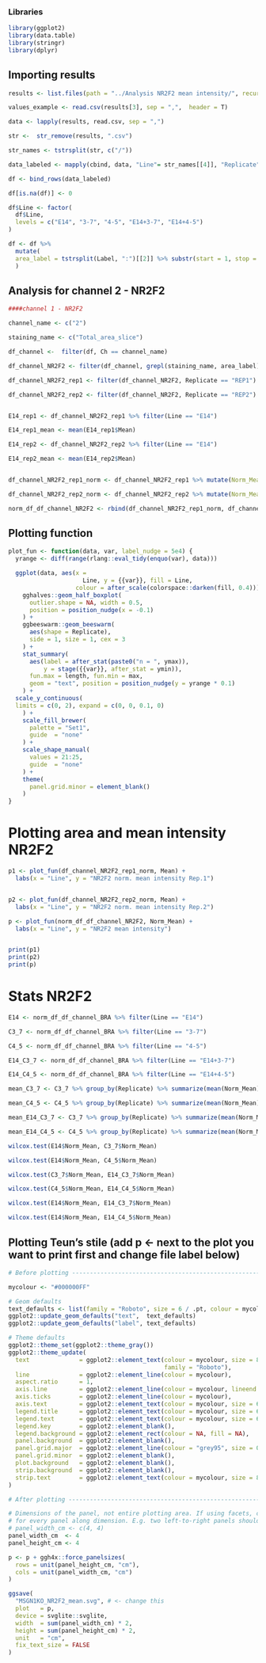 

### Libraries

```r
library(ggplot2)
library(data.table)
library(stringr)
library(dplyr)
```


## Importing results
```r
results <- list.files(path = "../Analysis NR2F2 mean intensity/", recursive = TRUE, pattern = ".csv$", full.names = TRUE)

values_example <- read.csv(results[3], sep = ",",  header = T)

data <- lapply(results, read.csv, sep = ",")

str <-  str_remove(results, ".csv")

str_names <- tstrsplit(str, c("/"))

data_labeled <- mapply(cbind, data, "Line"= str_names[[4]], "Replicate"= str_names[[5]], SIMPLIFY=F)

df <- bind_rows(data_labeled)

df[is.na(df)] <- 0  

df$Line <- factor(
  df$Line,
  levels = c("E14", "3-7", "4-5", "E14+3-7", "E14+4-5")
)

df <- df %>%
  mutate(
  area_label = tstrsplit(Label, ":")[[2]] %>% substr(start = 1, stop = nchar(.) - 2)
  )

```



## Analysis for channel 2 - NR2F2
```r
####channel 1 - NR2F2

channel_name <- c("2")

staining_name <- c("Total_area_slice")

df_channel <-  filter(df, Ch == channel_name)

df_channel_NR2F2 <- filter(df_channel, grepl(staining_name, area_label))

df_channel_NR2F2_rep1 <- filter(df_channel_NR2F2, Replicate == "REP1")

df_channel_NR2F2_rep2 <- filter(df_channel_NR2F2, Replicate == "REP2")


E14_rep1 <- df_channel_NR2F2_rep1 %>% filter(Line == "E14")

E14_rep1_mean <- mean(E14_rep1$Mean)

E14_rep2 <- df_channel_NR2F2_rep2 %>% filter(Line == "E14")

E14_rep2_mean <- mean(E14_rep2$Mean)


df_channel_NR2F2_rep1_norm <- df_channel_NR2F2_rep1 %>% mutate(Norm_Mean = df_channel_NR2F2_rep1$Mean/E14_rep1_mean)

df_channel_NR2F2_rep2_norm <- df_channel_NR2F2_rep2 %>% mutate(Norm_Mean = df_channel_NR2F2_rep2$Mean/E14_rep2_mean)

norm_df_df_channel_NR2F2 <- rbind(df_channel_NR2F2_rep1_norm, df_channel_NR2F2_rep2_norm)


```

## Plotting function

```r

plot_fun <- function(data, var, label_nudge = 5e4) {
  yrange <- diff(range(rlang::eval_tidy(enquo(var), data)))

  ggplot(data, aes(x = 
                     Line, y = {{var}}, fill = Line,
                   colour = after_scale(colorspace::darken(fill, 0.4)))) +
    gghalves::geom_half_boxplot(
      outlier.shape = NA, width = 0.5,
      position = position_nudge(x = -0.1)
    ) +
    ggbeeswarm::geom_beeswarm(
      aes(shape = Replicate),
      side = 1, size = 1, cex = 3
    ) +
    stat_summary(
      aes(label = after_stat(paste0("n = ", ymax)),
          y = stage({{var}}, after_stat = ymin)),
      fun.max = length, fun.min = max,
      geom = "text", position = position_nudge(y = yrange * 0.1)
    ) +
  scale_y_continuous(
  limits = c(0, 2), expand = c(0, 0, 0.1, 0)
    ) +
    scale_fill_brewer(
      palette = "Set1",
      guide  = "none"
    ) +
    scale_shape_manual(
      values = 21:25,
      guide  = "none"
    ) +
    theme(
      panel.grid.minor = element_blank()
    )
}

```

# Plotting area and mean intensity NR2F2

```r
p1 <- plot_fun(df_channel_NR2F2_rep1_norm, Mean) +
  labs(x = "Line", y = "NR2F2 norm. mean intensity Rep.1")


p2 <- plot_fun(df_channel_NR2F2_rep2_norm, Mean) +
  labs(x = "Line", y = "NR2F2 norm. mean intensity Rep.2")

p <- plot_fun(norm_df_df_channel_NR2F2, Norm_Mean) +
  labs(x = "Line", y = "NR2F2 mean intensity")


print(p1)
print(p2)
print(p)
```


# Stats NR2F2

```r

E14 <- norm_df_df_channel_BRA %>% filter(Line == "E14")

C3_7 <- norm_df_df_channel_BRA %>% filter(Line == "3-7")

C4_5 <- norm_df_df_channel_BRA %>% filter(Line == "4-5")

E14_C3_7 <- norm_df_df_channel_BRA %>% filter(Line == "E14+3-7")

E14_C4_5 <- norm_df_df_channel_BRA %>% filter(Line == "E14+4-5")

mean_C3_7 <- C3_7 %>% group_by(Replicate) %>% summarize(mean(Norm_Mean))

mean_C4_5 <- C4_5 %>% group_by(Replicate) %>% summarize(mean(Norm_Mean))

mean_E14_C3_7 <- C3_7 %>% group_by(Replicate) %>% summarize(mean(Norm_Mean))

mean_E14_C4_5 <- C4_5 %>% group_by(Replicate) %>% summarize(mean(Norm_Mean))

wilcox.test(E14$Norm_Mean, C3_7$Norm_Mean)

wilcox.test(E14$Norm_Mean, C4_5$Norm_Mean)

wilcox.test(C3_7$Norm_Mean, E14_C3_7$Norm_Mean)

wilcox.test(C4_5$Norm_Mean, E14_C4_5$Norm_Mean)

wilcox.test(E14$Norm_Mean, E14_C3_7$Norm_Mean)

wilcox.test(E14$Norm_Mean, E14_C4_5$Norm_Mean)

```



## Plotting Teun's stile (add p <- next to the plot you want to print first and change file label below)
``` R
# Before plotting ---------------------------------------------------------

mycolour <- "#000000FF"

# Geom defaults
text_defaults <- list(family = "Roboto", size = 6 / .pt, colour = mycolour)
ggplot2::update_geom_defaults("text",  text_defaults)
ggplot2::update_geom_defaults("label", text_defaults)

# Theme defaults
ggplot2::theme_set(ggplot2::theme_gray())
ggplot2::theme_update(
  text              = ggplot2::element_text(colour = mycolour, size = 8,
                                            family = "Roboto"),
  line              = ggplot2::element_line(colour = mycolour),
  aspect.ratio      = 1,
  axis.line         = ggplot2::element_line(colour = mycolour, lineend = "square"),
  axis.ticks        = ggplot2::element_line(colour = mycolour),
  axis.text         = ggplot2::element_text(colour = mycolour, size = 6),
  legend.title      = ggplot2::element_text(colour = mycolour, size = 6),
  legend.text       = ggplot2::element_text(colour = mycolour, size = 6),
  legend.key        = ggplot2::element_blank(),
  legend.background = ggplot2::element_rect(colour = NA, fill = NA),
  panel.background  = ggplot2::element_blank(),
  panel.grid.major  = ggplot2::element_line(colour = "grey95", size = 0.25),
  panel.grid.minor  = ggplot2::element_blank(),
  plot.background   = ggplot2::element_blank(),
  strip.background  = ggplot2::element_blank(),
  strip.text        = ggplot2::element_text(colour = mycolour, size = 8)
)

# After plotting ----------------------------------------------------------

# Dimensions of the panel, not entire plotting area. If using facets, change
# for every panel along dimension. E.g. two left-to-right panels should be
# panel_width_cm <- c(4, 4)
panel_width_cm  <- 4
panel_height_cm <- 4

p <- p + ggh4x::force_panelsizes(
  rows = unit(panel_height_cm, "cm"), 
  cols = unit(panel_width_cm, "cm")
)

ggsave(
  "MSGN1KO_NR2F2_mean.svg", # <- change this
  plot   = p, 
  device = svglite::svglite, 
  width  = sum(panel_width_cm) * 2,
  height = sum(panel_height_cm) * 2,
  unit   = "cm",
  fix_text_size = FALSE
)



```